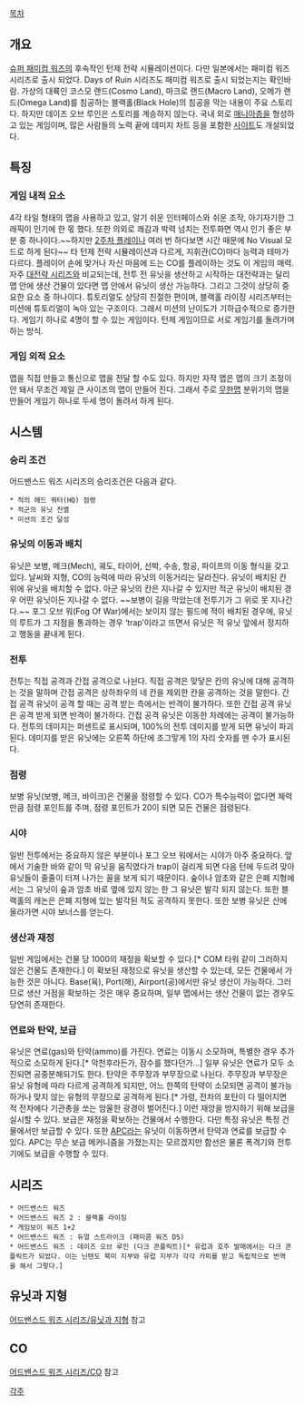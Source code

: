 [[목차]]
== 개요 ==
[[슈퍼 패미컴 워즈]]의 후속작인 턴제 전략 시뮬레이션이다. 다만 일본에서는 패미컴 워즈 시리즈로 출시 되었다. Days of Ruin 시리즈도 패미컴 워즈로 출시 되었는지는 확인바람.
가상의 대륙인 코스모 랜드(Cosmo Land), 마크로 랜드(Macro Land), 오메가 랜드(Omega Land)를 침공하는 블랙홀(Black Hole)의 침공을 막는 내용이 주요 스토리다. 하지만 데이즈 오브 루인은 스토리를 계승하지 않는다.
국내 외로 [[매니아]]층을 형성하고 있는 게임이며, 많은 사람들의 노력 끝에 데미지 차트 등을 포함한 [http://www.advancewarsnet.com/ 사이트]도 개설되었다.
== 특징 ==
=== 게임 내적 요소 ===
4각 타일 형태의 맵을 사용하고 있고, 알기 쉬운 인터페이스와 쉬운 조작, 아기자기한 그래픽이 인기에 한 몫 했다. 또한 의외로 쾌감과 박력 넘치는 전투화면 역시 인기 좋은 부분 중 하나이다.~~하지만 [[2주차 플레이]]나 여러 번 하다보면 시간 때문에 No Visual 모드로 하게 된다~~
타 턴제 전략 시뮬레이션과 다르게, 지휘관(CO)마다 능력과 테마가 다르다. 플레이어 손에 맞거나 자신 마음에 드는 CO를 플레이하는 것도 이 게임의 매력.
자주 [[대전략 시리즈]]와 비교되는데, 전투 전 유닛을 생산하고 시작하는 대전략과는 달리 맵 안에 생산 건물이 있다면 맵 안에서 유닛이 생산 가능하다. 그리고 그것이 상당히 중요한 요소 중 하나이다.
튜토리얼도 상당히 친절한 편이며, 블랙홀 라이징 시리즈부터는 미션에 튜토리얼이 녹아 있는 구조이다. 그래서 미션의 난이도가 기하급수적으로 증가한다.
게임기 하나로 4명이 할 수 있는 게임이다. 턴제 게임이므로 서로 게임기를 돌려가며 하는 방식.
=== 게임 외적 요소 ===
맵을 직접 만들고 통신으로 맵을 전달 할 수도 있다. 하지만 자작 맵은 맵의 크기 조정이 안 돼서 무조건 제일 큰 사이즈의 맵이 만들어 진다. 그래서 주로 [[무한맵]] 분위기의 맵을 만들어 게임기 하나로 두세 명이 돌려서 하게 된다.
== 시스템 ==
=== 승리 조건 ===
어드밴스드 워즈 시리즈의 승리조건은 다음과 같다.
 * 적의 헤드 쿼터(HQ) 점령
 * 적군의 유닛 전멸
 * 미션의 조건 달성
=== 유닛의 이동과 배치 ===
유닛은 보병, 메크(Mech), 궤도, 타이어, 선박, 수송, 항공, 파이프의 이동 형식을 갖고 있다. 날씨와 지형, CO의 능력에 따라 유닛의 이동거리는 달라진다.
유닛이 배치된 칸 위에 유닛을 배치할 수 없다. 아군 유닛의 칸은 지나갈 수 있지만 적군 유닛이 배치된 경우 어떤 유닛이든 지나갈 수 없다. ~~보병이 길을 막았는데 전투기가 그 위로 못 지나간다.~~
포그 오브 워(Fog Of War)에서는 보이지 않는 필드에 적이 배치된 경우에, 유닛의 루트가 그 지점을 통과하는 경우 ‘trap’이라고 뜨면서 유닛은 적 유닛 앞에서 정지하고 행동을 끝내게 된다.
=== 전투 ===
전투는 직접 공격과 간접 공격으로 나뉜다. 직접 공격은 맞닿은 칸의 유닛에 대해 공격하는 것을 말하며 간접 공격은 상하좌우의 네 칸을 제외한 칸을 공격하는 것을 말한다.
간접 공격 유닛이 공격 할 때는 공격 받는 측에서는 반격이 불가하다. 또한 간접 공격 유닛은 공격 받게 되면 반격이 불가하다. 간접 공격 유닛은 이동한 차례에는 공격이 불가능하다.
전투의 데미지는 퍼센트로 표시되며, 100%의 전투 데미지를 받게 되면 유닛이 파괴된다. 데미지를 받은 유닛에는 오른쪽 하단에 조그맣게 1의 자리 숫자를 뗀 수가 표시된다.
=== 점령 ===
보병 유닛(보병, 메크, 바이크)은 건물을 점령할 수 있다. CO가 특수능력이 없다면 체력 만큼 점령 포인트를 주며, 점령 포인트가 20이 되면 모든 건물은 점령된다.
=== 시야 ===
일반 전투에서는 중요하지 않은 부분이나 포그 오브 워에서는 시야가 아주 중요하다. 앞에서 기술한 바와 같이 막 유닛을 움직였다가 trap이 걸리게 되면 다음 턴에 두드려 맞아 유닛들이 줄줄이 터져 나가는 꼴을 보게 되기 때문이다. 
숲이나 암초와 같은 은폐 지형에서는 그 유닛이 숲과 암초 바로 옆에 있지 않는 한 그 유닛은 발각 되지 않는다. 또한 블랙홀의 캐논은 은폐 지형에 있는 발각된 적도 공격하지 못한다. 또한 보병 유닛은 산에 올라가면 시야 보너스를 얻는다.
=== 생산과 재정 ===
일반 게임에서는 건물 당 1000의 재정을 확보할 수 있다.[* COM 타워 같이 그러하지 않은 건물도 존재한다.] 이 확보된 재정으로 유닛을 생산할 수 있는데, 모든 건물에서 가능한 것은 아니다.
Base(육), Port(해), Airport(공)에서만 유닛 생산이 가능하다. 그러므로 생산 거점을 확보하는 것은 매우 중요하며, 일부 맵에서는 생산 건물이 없는 경우도 당연히 존재한다.
=== 연료와 탄약, 보급 ===
유닛은 연료(gas)와 탄약(ammo)를 가진다. 연료는 이동시 소모하며, 특별한 경우 추가적으로 소모하게 된다.[* 악천후라든가, 잠수를 했다던가...] 일부 유닛은 연료가 모두 소진되면 공중분해되기도 한다.
탄약은 주무장과 부무장으로 나뉜다. 주무장과 부무장은 유닛 유형에 따라 다르게 공격하게 되지만, 어느 한쪽의 탄약이 소모되면 공격이 불가능하거나 맞지 않는 유형의 무장으로 공격하게 된다.[* 가령, 전차의 포탄이 다 떨어지면 적 전차에다 기관총을 쏘는 암울한 광경이 벌어진다.]
이런 재앙을 방지하기 위해 보급을 실시할 수 있다. 보급은 재정을 확보하는 건물에서 수행한다. 다만 특정 유닛은 특정 건물에서만 보급할 수 있다.
또한 [[APC]]라는 유닛이 이동하면서 탄약과 연료를 보급할 수 있다. APC는 무슨 보급 메커니즘을 가졌는지는 모르겠지만 함선은 물론 폭격기와 전투기에도 보급을 수행할 수 있다.
== 시리즈 ==
 * 어드밴스드 워즈
 * 어드밴스드 워즈 2 : 블랙홀 라이징 
 * 게임보이 워즈 1+2
 * 어드밴스드 워즈 : 듀얼 스트라이크 (패미콤 워즈 DS)
 * 어드밴스드 워즈 : 데이즈 오브 루인 (다크 콘플릭트)[* 유럽과 호주 발매에서는 다크 콘플릭트가 되었다. 이는 닌텐도 북미 지부와 유럽 지부가 각각 카피를 받고 독립적으로 번역을 해서 그렇다.] 
== 유닛과 지형 ==
[[어드밴스드 워즈 시리즈/유닛과 지형]] 참고
== CO ==
[[어드밴스드 워즈 시리즈/CO]] 참고

[[각주]]
